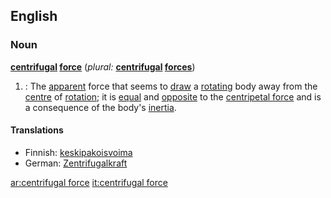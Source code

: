 ==English==

{{wikipedia}}
===Noun===
'''[[centrifugal]] [[force]]'''  (''plural:'' '''[[centrifugal]] [[forces]]''')
# {{physics}}: The [[apparent]] force that seems to [[draw]] a [[rotating]] body away from the [[centre]] of [[rotation]]; it is [[equal]] and [[opposite]] to the [[centripetal force]] and is a consequence of the body's [[inertia]].

====Translations====
{{top}}
*Finnish: [[keskipakoisvoima]]
*German: [[Zentrifugalkraft]] {{f}}
{{mid}}
{{bottom}}

[[ar:centrifugal force]]
[[it:centrifugal force]]
